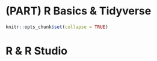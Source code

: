 # (PART) R Basics & Tidyverse {-}

``` r
knitr::opts_chunk$set(collapse = TRUE)
```

# R & R Studio {#R1}
